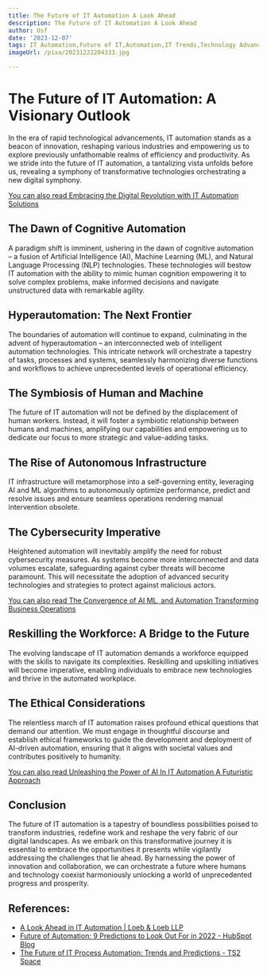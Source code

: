 ```yaml
---
title: The Future of IT Automation A Look Ahead
description: The Future of IT Automation A Look Ahead
author: Usf
date: '2023-12-07'
tags: IT Automation,Future of IT,Automation,IT Trends,Technology Advancement
imageUrl: /pixa/20231222204333.jpg

---
```

# The Future of IT Automation:  A Visionary Outlook

In the era of rapid technological advancements, IT automation stands as a beacon of innovation,  reshaping  various industries and empowering us to explore previously  unfathomable realms of efficiency and productivity. As we stride into  the future of IT automation, a tantalizing vista  unfolds before us,  revealing a symphony of transformative technologies orchestrating a new digital symphony.

[You can  also read Embracing the Digital  Revolution with IT Automation  Solutions](Embracing%20the%20Digital%20Revolution%20with%20IT%20Automation%20Solutions)


## The Dawn of Cognitive Automation

A  paradigm shift is imminent,  ushering in the dawn of cognitive  automation – a fusion of Artificial Intelligence (AI), Machine Learning  (ML), and Natural Language Processing (NLP) technologies. These technologies will  bestow IT automation with the ability to  mimic human cognition empowering it to  solve complex problems,  make informed decisions and navigate unstructured data  with remarkable agility.

## Hyperautomation: The Next  Frontier

The boundaries of automation will continue to expand, culminating  in the advent of hyperautomation – an interconnected web of intelligent automation technologies. This intricate network will  orchestrate a tapestry of tasks, processes and systems, seamlessly harmonizing diverse functions and workflows to achieve unprecedented levels of operational efficiency.

## The Symbiosis of  Human and Machine

The future  of IT automation will not be defined by the displacement of human workers. Instead, it will foster a symbiotic relationship between humans and  machines, amplifying our capabilities and empowering us to dedicate our  focus to more strategic and value-adding tasks.

## The Rise of Autonomous Infrastructure

IT infrastructure will metamorphose into a self-governing entity, leveraging AI  and ML algorithms to autonomously optimize performance, predict and resolve issues and ensure  seamless operations rendering manual  intervention  obsolete.

## The Cybersecurity Imperative

Heightened  automation will inevitably amplify the need for robust cybersecurity measures. As systems become more interconnected  and data volumes escalate, safeguarding against cyber threats will become paramount. This will necessitate the adoption of advanced security technologies and strategies to protect against malicious actors.

[You can also read The Convergence of AI ML, and Automation Transforming Business Operations](The%20Convergence%20of%20AI%2C%20ML%2C%20and%20Automation%20Transforming%20Business%20Operations)


## Reskilling the Workforce: A Bridge to  the Future

The evolving landscape of IT automation demands  a workforce equipped with the skills to navigate its complexities. Reskilling and upskilling  initiatives will become imperative, enabling individuals to embrace  new technologies and thrive in the automated workplace.

## The Ethical Considerations

The relentless march of IT automation raises profound ethical questions that  demand our  attention. We must engage in thoughtful discourse and establish ethical frameworks to guide the development and deployment of  AI-driven automation, ensuring that it aligns with  societal values  and contributes positively to humanity.

[You can also read Unleashing the Power of AI In IT Automation A  Futuristic Approach](Unleashing%20the%20Power%20of%20AI%20In%20IT%20Automation%20A%20Futuristic%20Approach)


## Conclusion

The future of IT automation is a tapestry of boundless possibilities poised to transform industries,  redefine  work and  reshape the very fabric of our digital landscapes. As we embark on this transformative journey it is essential  to embrace the opportunities it presents while vigilantly addressing the challenges that lie  ahead. By harnessing the power of innovation  and collaboration, we can orchestrate a future where humans and technology coexist harmoniously  unlocking a  world of unprecedented progress and prosperity.

## References:
- [A Look Ahead in IT Automation | Loeb & Loeb LLP](https://www.loeb.com/en/insights/publications/2020/02/it-automation-q-and-a-with-ken-adler)
- [Future of Automation: 9 Predictions to Look Out For in 2022 - HubSpot Blog](https://blog.hubspot.com/marketing/what-the-future-of-automation-looks-like-and-how-to-get-ahead-right-now)
- [The Future of IT Process Automation: Trends and Predictions - TS2 Space](https://ts2.space/en/the-future-of-it-process-automation-trends-and-predictions/)
